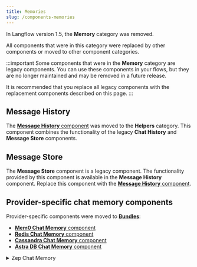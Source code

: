 ```yaml
---
title: Memories
slug: /components-memories
---
```


In Langflow version 1.5, the **Memory** category was removed.

All components that were in this category were replaced by other components or moved to other component categories.

:::important
Some components that were in the **Memory** category are legacy components.
You can use these components in your flows, but they are no longer maintained and may be removed in a future release.

It is recommended that you replace all legacy components with the replacement components described on this page.
:::

## Message History

The [**Message History** component](/components-helpers#message-history) was moved to the **Helpers** category.
This component combines the functionality of the legacy **Chat History** and **Message Store** components.

## Message Store

The **Message Store** component is a legacy component.
The functionality provided by this component is available in the **Message History** component.
Replace this component with the [**Message History** component](/components-helpers#message-history).

## Provider-specific chat memory components

Provider-specific components were moved to <Icon name="Blocks" aria-hidden="true" /> [**Bundles**](/components-bundle-components):

- [**Mem0 Chat Memory** component](/bundles-mem0)
- [**Redis Chat Memory** component](/bundles-redis)
- [**Cassandra Chat Memory** component](/bundles-datastax#cassandra-chat-memory)
- [**Astra DB Chat Memory** component](/bundles-datastax#astra-db-chat-memory)

<details>
<summary>Zep Chat Memory</summary>

The **Zep Chat Memory** component is a legacy component.
Replace this component with the [**Message History** component](/components-helpers#message-history).

This component creates a `ZepChatMessageHistory` instance, enabling storage and retrieval of chat messages using Zep, a memory server for LLMs.

It accepts the following parameters:

| Name          | Type          | Description                                               |
|---------------|---------------|-----------------------------------------------------------|
| url           | MessageText   | Input parameter. The URL of the Zep instance. Required. |
| api_key       | SecretString  | Input parameter. The API Key for authentication with the Zep instance. |
| api_base_path | Dropdown      | Input parameter. The API version to use. Options include api/v1 or api/v2. |
| session_id    | MessageText   | Input parameter. The unique identifier for the chat session. Optional. |
| message_history | BaseChatMessageHistory  | Output parameter. An instance of ZepChatMessageHistory for the session. |

</details>